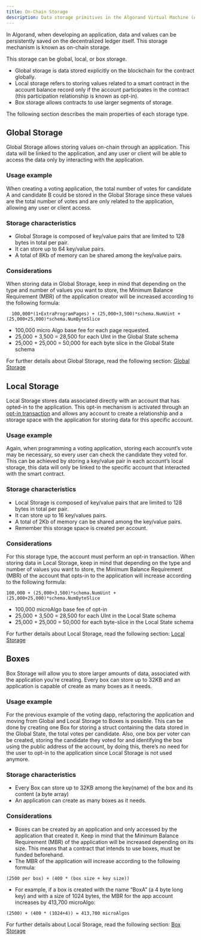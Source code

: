 ```yaml
---
title: On-Chain Storage
description: Data storage primitives in the Algorand Virtual Machine (AVM)
---
```


In Algorand, when developing an application, data and values can be persistently saved on the decentralized ledger itself. This storage mechanism is known as on-chain storage.

This storage can be global, local, or box storage.

- Global storage is data stored explicitly on the blockchain for the contract globally.
- Local storage refers to storing values related to a smart contract in the account balance record only if the account participates in the contract (this participation relationship is known as opt-in).
- Box storage allows contracts to use larger segments of storage.

The following section describes the main properties of each storage type.

## Global Storage

Global Storage allows storing values on-chain through an application. This data will be linked to the application, and any user or client will be able to access the data only by interacting with the application.

### Usage example

When creating a voting application, the total number of votes for candidate A and candidate B could be stored in the Global Storage since these values are the total number of votes and are only related to the application, allowing any user or client access.

### Storage characteristics

- Global Storage is composed of key/value pairs that are limited to 128 bytes in total per pair.
- It can store up to 64 key/value pairs.
- A total of 8Kb of memory can be shared among the key/value pairs.

### Considerations

When storing data in Global Storage, keep in mind that depending on the type and number of values you want to store, the Minimum Balance Requirement (MBR) of the application creator will be increased according to the following formula:

```shell showLineNumbers=false frame=none
  100,000*(1+ExtraProgramPages) + (25,000+3,500)*schema.NumUint + (25,000+25,000)*schema.NumByteSlice
```

- 100,000 micro Algo base fee for each page requested.
- 25,000 + 3,500 = 28,500 for each UInt in the Global State schema
- 25,000 + 25,000 = 50,000 for each byte slice in the Global State schema

For further details about Global Storage, read the following section: [Global Storage](/build/smart_contracts/storage/global/)

## Local Storage

Local Storage stores data associated directly with an account that has opted-in to the application. This opt-in mechanism is activated through an [opt-in transaction](#) and allows any account to create a relationship and a storage space with the application for storing data for this specific account.

### Usage example

Again, when programming a voting application, storing each account’s vote may be necessary, so every user can check the candidate they voted for. This can be achieved by storing a key/value pair in each account’s local storage, this data will only be linked to the specific account that interacted with the smart contract.

### Storage characteristics

- Local Storage is composed of key/value pairs that are limited to 128 bytes in total per pair.
- It can store up to 16 key/values pairs.
- A total of 2Kb of memory can be shared among the key/value pairs.
- Remember this storage space is created per account.

### Considerations

For this storage type, the account must perform an opt-in transaction.
When storing data in Local Storage, keep in mind that depending on the type and number of values you want to store, the Minimum Balance Requirement (MBR) of the account that opts-in to the application will increase according to the following formula:

```shell showLineNumbers=false frame=none
100,000 + (25,000+3,500)*schema.NumUint + (25,000+25,000)*schema.NumByteSlice
```

- 100,000 microAlgo base fee of opt-in
- 25,000 + 3,500 = 28,500 for each UInt in the Local State schema
- 25,000 + 25,000 = 50,000 for each byte-slice in the Local State schema

For further details about Local Storage, read the following section: [Local Storage](/build/smart_contracts/storage/local/)

## Boxes

Box Storage will allow you to store larger amounts of data, associated with the application you’re creating. Every box can store up to 32KB and an application is capable of create as many boxes as it needs.

### Usage example

For the previous example of the voting dapp, refactoring the application and moving from Global and Local Storage to Boxes is possible. This can be done by creating one Box for storing a struct containing the data stored in the Global State, the total votes per candidate. Also, one box per voter can be created, storing the candidate they voted for and identifying the box using the public address of the account, by doing this, there’s no need for the user to opt-in to the application since Local Storage is not used anymore.

### Storage characteristics

- Every Box can store up to 32KB among the key(name) of the box and its content (a byte array)
- An application can create as many boxes as it needs.

### Considerations

- Boxes can be created by an application and only accessed by the application that created it. Keep in mind that the Minimum Balance Requirement (MBR) of the application will be increased depending on its size. This means that a contract that intends to use boxes, must be funded beforehand.
- The MBR of the application will increase according to the following formula:

```shell showLineNumbers=false frame=none
(2500 per box) + (400 * (box size + key size))
```

- For example, if a box is created with the name “BoxA” (a 4 byte long key) and with a size of 1024 bytes, the MBR for the app account increases by 413,700 microAlgo:

```shell showLineNumbers=false frame=none
(2500) + (400 * (1024+4)) = 413,700 microAlgos
```

For further details about Local Storage, read the following section: [Box Storage](/build/smart_contracts/storage/box/)
